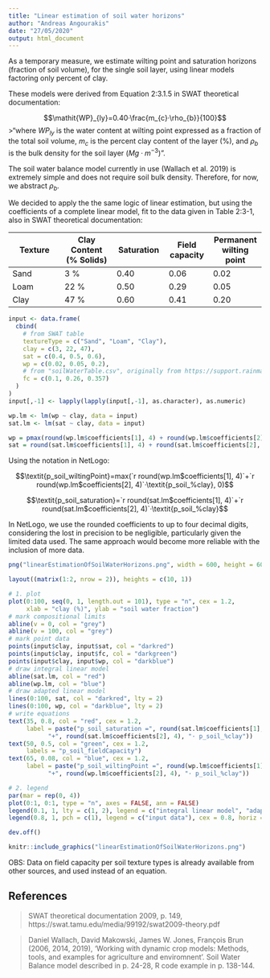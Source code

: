 ```yaml
---
title: "Linear estimation of soil water horizons"
author: "Andreas Angourakis"
date: "27/05/2020"
output: html_document
---
```


As a temporary measure, we estimate wilting point and saturation horizons (fraction of soil volume), for the single soil layer, using linear models factoring only percent of clay.

These models were derived from Equation 2:3.1.5 in SWAT theoretical documentation:

$$\mathit{WP}_{ly}=0.40·\frac{m_{c}·\rho_{b}}{100}$$
>"where $\mathit{WP}_{ly}$ is the water content at wilting point expressed as a fraction of the total soil volume, $m_{c}$ is the percent clay content of the layer (%), and $\rho_{b}$ is the bulk density for the soil layer ($Mg ·m^{-3}$)".

The soil water balance model currently in use (Wallach et al. 2019) is extremely simple and does not require soil bulk density. Therefore, for now, we abstract $\rho_{b}$. 

We decided to apply the the same logic of linear estimation, but using the coefficients of a complete linear model, fit to the data given in Table 2:3-1, also in SWAT theoretical documentation:

| Texture | Clay Content (% Solids) | Saturation | Field capacity | Permanent wilting point |
|------|------|------|-----|------|
| Sand | 3 % | 0.40 | 0.06 | 0.02 |
| Loam | 22 % | 0.50 | 0.29 | 0.05 |
| Clay | 47 % | 0.60 | 0.41 | 0.20 |

```r
input <- data.frame(
  cbind(
    # from SWAT table
    textureType = c("Sand", "Loam", "Clay"),
    clay = c(3, 22, 47),
    sat = c(0.4, 0.5, 0.6),
    wp = c(0.02, 0.05, 0.2),
    # from "soilWaterTable.csv", originally from https://support.rainmachine.com/hc/en-us/articles/228001248-Soil-Types
    fc = c(0.1, 0.26, 0.357)
  )
)
input[,-1] <- lapply(lapply(input[,-1], as.character), as.numeric)

wp.lm <- lm(wp ~ clay, data = input)
sat.lm <- lm(sat ~ clay, data = input)

wp = pmax(round(wp.lm$coefficients[1], 4) + round(wp.lm$coefficients[2], 4) * 0:100, 0)
sat = round(sat.lm$coefficients[1], 4) + round(sat.lm$coefficients[2], 4) * 0:100
```

Using the notation in NetLogo:

$$\textit{p_soil_wiltingPoint}=max(`r round(wp.lm$coefficients[1], 4)`+`r round(wp.lm$coefficients[2], 4)`·\textit{p_soil_%clay}, 0)$$

$$\textit{p_soil_saturation}=`r round(sat.lm$coefficients[1], 4)`+`r round(sat.lm$coefficients[2], 4)`·\textit{p_soil_%clay}$$

In NetLogo, we use the rounded coefficients to up to four decimal digits, considering the lost in precision to be negligible, particularly given the limited data used. The same approach would become more reliable with the inclusion of more data.

```r
png("linearEstimationOfSoilWaterHorizons.png", width = 600, height = 600)

layout((matrix(1:2, nrow = 2)), heights = c(10, 1))

# 1. plot
plot(0:100, seq(0, 1, length.out = 101), type = "n", cex = 1.2,
     xlab = "clay (%)", ylab = "soil water fraction")
# mark compositional limits
abline(v = 0, col = "grey")
abline(v = 100, col = "grey")
# mark point data
points(input$clay, input$sat, col = "darkred")
points(input$clay, input$fc, col = "darkgreen")
points(input$clay, input$wp, col = "darkblue")
# draw integral linear model
abline(sat.lm, col = "red")
abline(wp.lm, col = "blue")
# draw adapted linear model
lines(0:100, sat, col = "darkred", lty = 2)
lines(0:100, wp, col = "darkblue", lty = 2)
# write equations
text(35, 0.8, col = "red", cex = 1.2,
     label = paste("p_soil_saturation =", round(sat.lm$coefficients[1], 4),
           "+", round(sat.lm$coefficients[2], 4), "· p_soil_%clay"))
text(50, 0.5, col = "green", cex = 1.2,
     labels = "p_soil_fieldCapacity")
text(65, 0.08, col = "blue", cex = 1.2,
     label = paste("p_soil_wiltingPoint =", round(wp.lm$coefficients[1], 4),
           "+", round(wp.lm$coefficients[2], 4), "· p_soil_%clay"))

# 2. legend
par(mar = rep(0, 4))
plot(0:1, 0:1, type = "n", axes = FALSE, ann = FALSE)
legend(0.1, 1, lty = c(1, 2), legend = c("integral linear model", "adapted linear model"), cex = 0.8, horiz = TRUE)
legend(0.8, 1, pch = c(1), legend = c("input data"), cex = 0.8, horiz = TRUE)

dev.off()
```

```r
knitr::include_graphics("linearEstimationOfSoilWaterHorizons.png")
```

OBS: Data on field capacity per soil texture types is already available from other sources, and used instead of an equation. 

## References {-}

>SWAT theoretical documentation 2009, p. 149, https://swat.tamu.edu/media/99192/swat2009-theory.pdf

> Daniel Wallach, David Makowski, James W. Jones, François Brun (2006, 2014, 2019), 'Working with dynamic crop models: Methods, tools, and examples for agriculture and enviromnent'. Soil Water Balance model described in p. 24-28, R code example in p. 138-144.
